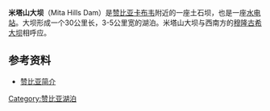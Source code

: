 '''米塔山大坝'''（Mita Hills Dam）是[[赞比亚|赞比亚]][[卡布韦|卡布韦]]附近的一座土石坝，也是一座[[水电站|水电站]]。大坝形成一个30公里长，3-5公里宽的湖泊。米塔山大坝与西南方的[[穆隆古希大坝|穆隆古希大坝]]相呼应。

==参考资料==
*[https://web.archive.org/web/20100730084611/http://www.africawindows.com/html/feizhouzixun/guoqingbaike/20070705/9748.shtml 赞比亚简介]

{{coord|14.231829|S|29.122092|E|display=title}}
{{zambia-geo-stub}}
[[Category:赞比亚湖泊|Category:赞比亚湖泊]]